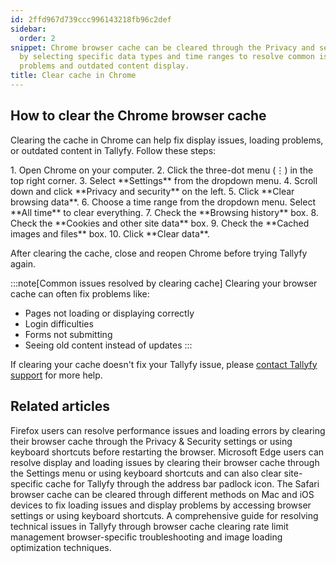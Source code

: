 ```yaml
---
id: 2ffd967d739ccc996143218fb96c2def
sidebar:
  order: 2
snippet: Chrome browser cache can be cleared through the Privacy and security settings
  by selecting specific data types and time ranges to resolve common issues like loading
  problems and outdated content display.
title: Clear cache in Chrome
---
```



## How to clear the Chrome browser cache

Clearing the cache in Chrome can help fix display issues, loading problems, or outdated content in Tallyfy. Follow these steps:

<Steps>
1. Open Chrome on your computer.
2. Click the three-dot menu (⋮) in the top right corner.
3. Select **Settings** from the dropdown menu.
4. Scroll down and click **Privacy and security** on the left.
5. Click **Clear browsing data**.
6. Choose a time range from the dropdown menu. Select **All time** to clear everything.
7. Check the **Browsing history** box.
8. Check the **Cookies and other site data** box.
9. Check the **Cached images and files** box.
10. Click **Clear data**.
</Steps>

After clearing the cache, close and reopen Chrome before trying Tallyfy again.

:::note[Common issues resolved by clearing cache]
Clearing your browser cache can often fix problems like:
- Pages not loading or displaying correctly
- Login difficulties
- Forms not submitting
- Seeing old content instead of updates
:::

If clearing your cache doesn't fix your Tallyfy issue, please [contact Tallyfy support](https://tallyfy.com/contact-us/) for more help.


## Related articles
<CardGrid>
<LinkTitleCard header="<b>Troubleshooting > Clear cache in Firefox</b>" href="/products/pro/miscellaneous/troubleshooting/clear-cache-firefox/" > Firefox users can resolve performance issues and loading errors by clearing their browser cache through the Privacy & Security settings or using keyboard shortcuts before restarting the browser. </LinkTitleCard>
<LinkTitleCard header="<b>Troubleshooting > Clear cache in Edge</b>" href="/products/pro/miscellaneous/troubleshooting/clear-cache-edge/" > Microsoft Edge users can resolve display and loading issues by clearing their browser cache through the Settings menu or using keyboard shortcuts and can also clear site-specific cache for Tallyfy through the address bar padlock icon. </LinkTitleCard>
<LinkTitleCard header="<b>Troubleshooting > Clear cache in Safari</b>" href="/products/pro/miscellaneous/troubleshooting/clear-cache-safari/" > The Safari browser cache can be cleared through different methods on Mac and iOS devices to fix loading issues and display problems by accessing browser settings or using keyboard shortcuts. </LinkTitleCard>
<LinkTitleCard header="<b>Miscellaneous > Troubleshooting</b>" href="/products/pro/miscellaneous/troubleshooting/" > A comprehensive guide for resolving technical issues in Tallyfy through browser cache clearing rate limit management browser-specific troubleshooting and image loading optimization techniques. </LinkTitleCard>
</CardGrid>